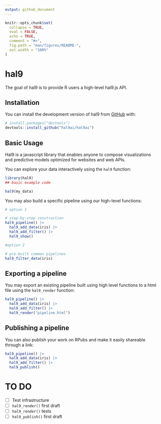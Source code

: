 ```yaml
---
output: github_document
---
```


<!-- README.md is generated from README.Rmd. Please edit that file -->

```r
knitr::opts_chunk$set(
  collapse = TRUE,
  eval = FALSE,
  echo = TRUE,
  comment = "#>",
  fig.path = "man/figures/README-",
  out.width = "100%"
)
```

# hal9

<!-- badges: start -->
<!-- badges: end -->

The goal of hal9 is to provide R users a high-level hal9.js API.

## Installation

You can install the development version of hal9 from [GitHub](https://github.com/) with:

``` r
# install.packages("devtools")
devtools::install_github("hal9ai/hal9ai")
```

## Basic Usage

Hal9 is a javascript library that enables anyone to compose visualizations and predictive models optimized for websites and web APIs.

You can explore your data interactively using the `hal9` function:

```r
library(hal9)
## basic example code

hal9(my_data)
```

You may also build a specific pipeline using our high-level functions:

```r

# option 1

# step-by-step construction
hal9_pipeline() |> 
  hal9_add_data(iris) |> 
  hal9_add_filter() |> 
  hal9_show()

#option 2

# pre-built common pipelines
hal9_filter_data(iris)
```

## Exporting a pipeline

You may export an existing pipeline built using high level functions to a html file using the `hal9_render` function:

```r

hal9_pipeline() |> 
  hal9_add_data(iris) |> 
  hal9_add_filter() |> 
  hal9_render("pipeline.html")

```

## Publishing a pipeline

You can also publish your work on RPubs and make it easily shareable through a link:

```r

hal9_pipeline() |> 
  hal9_add_data(iris) |> 
  hal9_add_filter() |> 
  hal9_publish()

```

# TO DO

- [ ] Test infrastructure
- [ ] `hal9_render()` first draft
- [ ] `hal9_render()` tests
- [ ] `hal9_publish()` first draft
